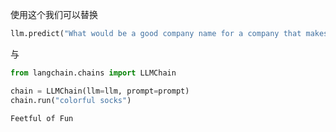 使用这个我们可以替换

```python
llm.predict("What would be a good company name for a company that makes colorful socks?")
```

与

```python
from langchain.chains import LLMChain

chain = LLMChain(llm=llm, prompt=prompt)
chain.run("colorful socks")
```
```pycon
Feetful of Fun
```
